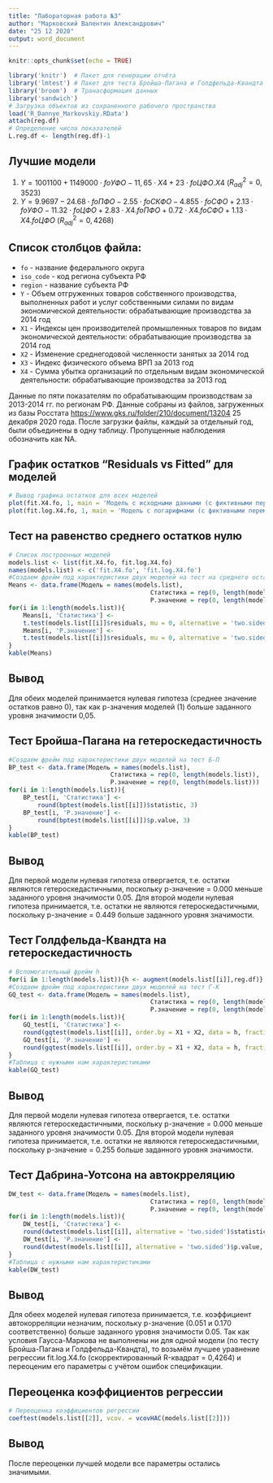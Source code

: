 ---
title: "Лабораторная работа №3"
author: "Марковский Валентин Александрович"
date: "25 12 2020"
output: word_document
---

```{r setup, include=FALSE}
knitr::opts_chunk$set(echo = TRUE)
```

``` {r, include = FALSE}
library('knitr')  # Пакет для генерации отчёта
library('lmtest') # Пакет для теста Бройша-Пагана и Голдфельда-Квандта
library('broom')  # Транасформация данных
library('sandwich')
# Загрузка объектов из сохраненного рабочего пространства
load('R_Dannye_Markovskiy.RData')
attach(reg.df)
# Определение числа показателей
L.reg.df <- length(reg.df)-1
```

## Лучшие модели

1. $Y = 1001100 + 1149000 \cdot foУФО - 11,65 \cdot X4 + 23 \cdot foЦФО.X4$ ($R^2_{adj} = 0,3523$)
2. $Y = 9.9697 - 24.68 \cdot foПФО - 2.55 \cdot foСКФО - 4.855 \cdot foСФО + 2.13 \cdot foУФО - 11.32 \cdot foЦФО +2.83 \cdot X4.foПФО + 0.72 \cdot X4.foСФО + 1.13 \cdot X4.foЦФО$ ($R^2_{adj} = 0,4268$)

## Список столбцов файла:
* ```fo``` - название федерального округа
* ```iso_code``` - код региона субъекта РФ
* ```region``` - название субъекта РФ
* ```Y``` - Объем отгруженных товаров собственного производства, выполненных работ и услуг собственными силами по видам экономической деятельности: обрабатывающие производства за 2014 год
* ```X1``` - Индексы цен производителей промышленных товаров по видам экономической деятельности: обрабатывающие производства за 2014 год
* ```X2``` - Изменение среднегодовой численности занятых за 2014 год
* ```X3``` - Индекс физического объема ВРП за 2013 год
* ```X4``` - Сумма убытка организаций по отдельным видам экономической деятельности: обрабатывающие производства за 2013 год

Данные по пяти показателям по обрабатывающим производствам за 2013-2014 гг. по регионам РФ. Данные собраны из файлов, загруженных из базы Росстата [https://www.gks.ru/folder/210/document/13204](https://www.gks.ru/folder/210/document/13204) 25 декабря 2020 года.
После загрузки файлы, каждый за отдельный год, были объединены в одну таблицу. Пропущенные наблюдения обозначить как NA.

## График остатков "Residuals vs Fitted" для моделей
``` {r, echo=FALSE}
# Вывод графика остатков для всех моделей
plot(fit.X4.fo, 1, main = 'Модель c исходными данными (с фиктивными переменными)')
plot(fit.log.X4.fo, 1, main = 'Модель c логарифмами (с фиктивными переменными)')
```

## Тест на равенство среднего остатков нулю
``` {r, echo = FALSE}
# Список построенных моделей 
models.list <- list(fit.X4.fo, fit.log.X4.fo) 
names(models.list) <- c('fit.X4.fo', 'fit.log.X4.fo')
#Создаем фрейм под характеристики двух моделей на тест на среднего остатков нулю
Means <- data.frame(Модель = names(models.list),
                                       Статистика = rep(0, length(models.list)),
                                       P.значение = rep(0, length(models.list)))
for(i in 1:length(models.list)){
    Means[i, 'Статистика'] <-                    
    t.test(models.list[[i]]$residuals, mu = 0, alternative = 'two.sided')$statistic
    Means[i, 'P.значение'] <-                    
    t.test(models.list[[i]]$residuals, mu = 0, alternative = 'two.sided')$p.value
}
kable(Means)
```

## Вывод
Для обеих моделей принимается нулевая гипотеза (среднее значение остатков равно 0), так как p-значения моделей (1) больше заданного уровня значимости 0,05.

## Тест Бройша-Пагана на гетероскедастичность
``` {r, echo = FALSE}
#Создаем фрейм под характеристики двух моделей на тест Б-П
BP_test <- data.frame(Модель = names(models.list),
                            Статистика = rep(0, length(models.list)),
                            P.значение = rep(0, length(models.list)))
for(i in 1:length(models.list)){
    BP_test[i, 'Статистика'] <- 
        round(bptest(models.list[[i]])$statistic, 3)
    BP_test[i, 'P.значение'] <- 
        round(bptest(models.list[[i]])$p.value, 3)
}
kable(BP_test)
```

## Вывод
Для первой модели нулевая гипотеза отвергается, т.е. остатки являются гетероскедастичными, поскольку p-значение = 0.000 меньше заданного уровня значимости 0.05. Для второй модели нулевая гипотеза принимается, т.е. остатки не являются гетероскедастичными, поскольку p-значение = 0.449 больше заданного уровня значимости.

## Тест Голдфельда-Квандта на гетероскедастичность
``` {r, echo=FALSE}
# Вспомогательный фрейм h
for(i in 1:length(models.list)){h <- augment(models.list[[i]],reg.df)}
#Создаем фрейм под характеристики двух моделей на тест Г-К
GQ_test <- data.frame(Модель = names(models.list),
                                       Статистика = rep(0, length(models.list)),
                                       P.значение = rep(0, length(models.list)))
for(i in 1:length(models.list)){
    GQ_test[i, 'Статистика'] <-                    
    round(gqtest(models.list[[i]], order.by = X1 + X2, data = h, fraction = 0.2)$statistic, 3)
    GQ_test[i, 'P.значение'] <-                    
    round(gqtest(models.list[[i]], order.by = X1 + X2, data = h, fraction = 0.2)$p.value, 3)
}
#Таблица с нужными нам характеристиками
kable(GQ_test)
```

## Вывод
Для первой модели нулевая гипотеза отвергается, т.е. остатки являются гетероскедастичными, поскольку p-значение = 0.000 меньше заданного уровня значимости 0.05. Для второй модели нулевая гипотеза принимается, т.е. остатки не являются гетероскедастичными, поскольку p-значение = 0.255 больше заданного уровня значимости.

## Тест Дабрина-Уотсона на автокрреляцию
``` {r, echo=FALSE}
DW_test <- data.frame(Модель = names(models.list),
                                       Статистика = rep(0, length(models.list)),
                                       P.значение = rep(0, length(models.list)))
for(i in 1:length(models.list)){
    DW_test[i, 'Статистика'] <-                    
    round(dwtest(models.list[[i]], alternative = 'two.sided')$statistic, 3)
    DW_test[i, 'P.значение'] <-                    
    round(dwtest(models.list[[i]], alternative = 'two.sided')$p.value, 3)
}
#Таблица с нужными нам характеристиками
kable(DW_test)
```

## Вывод
Для обеех моделей нулевая гипотеза принимается, т.е. коэффициент автокорреляции незначим, поскольку p-значение (0.051 и 0.170 соответственно) больше заданного уровня значимости 0.05.
Так как условия Гаусса-Маркова не выполнены ни для одной модели (по тесту Бройша-Пагана и Голдфельда-Квандта), то возьмём лучшее уравнение регрессии fit.log.X4.fo (скорректированный R-квадрат = 0,4264) и переоценим его параметры с учётом ошибок спецификации.

## Переоценка коэффициентов регрессии
``` {r, echo = FALSE}
# Переоценка коэффициентов регрессии
coeftest(models.list[[2]], vcov. = vcovHAC(models.list[[2]]))
```

## Вывод
После переоценки лучшей модели все параметры остались значимыми.